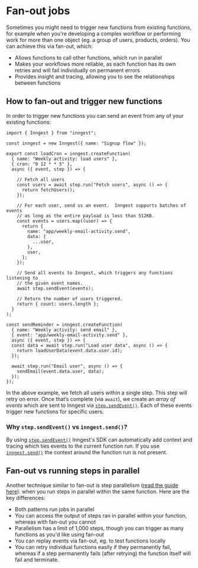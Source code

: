 # Fan-out jobs

Sometimes you might need to trigger new functions from existing functions, for example when you're developing a complex workflow or performing work for more than one object (eg. a group of users, products, orders).  You can achieve this via fan-out, which:

- Allows functions to call other functions, which run in parallel
- Makes your workflows more reliable, as each function has its own retries and will fail individually on permanent errors
- Provides insight and tracing, allowing you to see the relationships between functions

## How to fan-out and trigger new functions

In order to trigger new functions you can send an event from any of your existing functions:

```tsx
import { Inngest } from "inngest";

const inngest = new Inngest({ name: "Signup flow" });

export const loadCron = inngest.createFunction(
  { name: "Weekly activity: load users" },
  { cron: "0 12 * * 5" },
  async ({ event, step }) => {

    // Fetch all users
    const users = await step.run("Fetch users", async () => {
      return fetchUsers();
    });

    // For each user, send us an event.  Inngest supports batches of events
    // as long as the entire payload is less than 512KB.
    const events = users.map((user) => {
      return {
        name: "app/weekly-email-activity.send",
        data: {
          ...user,
        },
        user,
      };
    });

    // Send all events to Inngest, which triggers any functions listening to
    // the given event names.
    await step.sendEvent(events);

    // Return the number of users triggered.
    return { count: users.length };
  }
);

const sendReminder = inngest.createFunction(
  { name: "Weekly activity: send email" },
  { event: "app/weekly-email-activity.send" },
  async ({ event, step }) => {
  const data = await step.run("Load user data", async () => {
    return loadUserData(event.data.user.id);
  });

  await step.run("Email user", async () => {
    sendEmail(event.data.user, data);
  });
});
```

In the above example, we fetch all users within a single step.  This step will retry on error.  Once that’s complete (via `await`), we create an *array of events* which are sent to Inngest via [`step.sendEvent()`](/docs/reference/functions/step-send-event).  Each of these events trigger new functions for specific users.

### Why `step.sendEvent()` vs `inngest.send()`?

By using [`step.sendEvent()`](/docs/reference/functions/step-send-event) Inngest's SDK can automatically add context and tracing which ties events to the current function run. If you use [`inngest.send()`](/docs/reference/events/send) the context around the function run is not present.

## Fan-out vs running steps in parallel

Another technique similar to fan-out is step parallelism ([read the guide here](/docs/guides/step-parallelism)):  when you run steps in parallel within the same function.  Here are the key differences:

- Both patterns run jobs in parallel
- You can access the output of steps ran in parallel within your function, whereas with fan-out you cannot
- Parallelism has a limit of 1,000 steps, though you can trigger as many functions as you'd like using fan-out
- You can replay events via fan-out, eg. to test functions locally
- You can retry individual functions easily if they permanently fail, whereas if a step permanently fails (after retrying) the function itself will fail and terminate.
